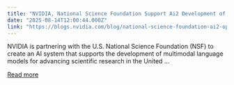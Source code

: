 ```yaml
---
title: "NVIDIA, National Science Foundation Support Ai2 Development of Open AI Models to Drive U.S. Scientific Leadership"
date: "2025-08-14T12:00:44.000Z"
link: "https://blogs.nvidia.com/blog/national-science-foundation-ai2-open-ai-models/"
---
```


NVIDIA is partnering with the U.S. National Science Foundation (NSF) to create an AI system that supports the development of multimodal language models for advancing scientific research in the United ...

[Read more](https://blogs.nvidia.com/blog/national-science-foundation-ai2-open-ai-models/)
